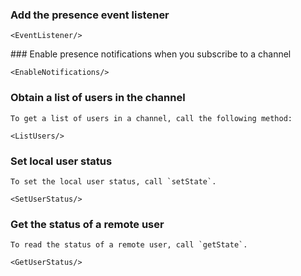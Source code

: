 

### Add the presence event listener

    <EventListener/>

<PlatformWrapper notAllowed="linux-cpp">
### Enable presence notifications when you subscribe to a channel

    <EnableNotifications/>
</PlatformWrapper>

### Obtain a list of users in the channel

    To get a list of users in a channel, call the following method:

    <ListUsers/>

### Set local user status

    To set the local user status, call `setState`. 

    <SetUserStatus/>

### Get the status of a remote user

    To read the status of a remote user, call `getState`.

    <GetUserStatus/>